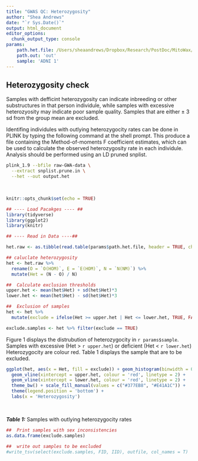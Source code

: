 ```yaml
---
title: "GWAS QC: Heterozygosity"
author: "Shea Andrews"
date: "`r Sys.Date()`"
output: html_document
editor_options:
  chunk_output_type: console
params:
    path.het.file: /Users/sheaandrews/Dropbox/Research/PostDoc/MitoWax/2_Derived_Data/GWAS_pres_processing/ADNI_1/ADNI1_04_het.het
    path.out: 'out'
    sample: 'ADNI 1'
---
```


## Heterozygosity check

Samples with defficint heterozygosity can indicate inbreeding or other substructures in that person individule, while samples with excessive heterozyosity may indicate poor sample quality. Samples that are either ± 3 sd from the group mean are excluded.
<br>

Identifing individules with outlying heterozygocity rates can be done in PLINK by typing the following command at the shell prompt. This produce a file containing the Method-of-moments F coefficient estimates, which can be used to calculate the observed heterozygosity rate in each individule. Analysis should be performed using an LD pruned snplist.
```bash
plink_1.9 --bfile raw-GWA-data \
  --extract snplist.prune.in \
  --het --out output.het
```
<br>

```r
knitr::opts_chunk$set(echo = TRUE)

## ---- Load Pacakges ---- ##
library(tidyverse)
library(ggplot2)
library(knitr)

```

```r
## ---- Read in Data ----##

het.raw <- as.tibble(read.table(params$path.het.file, header = TRUE, check.names = FALSE, as.is = TRUE))
```

```r
## caluclate heterozygosity
het <- het.raw %>%
  rename(O = `O(HOM)`, E = `E(HOM)`, N = `N(NM)`) %>%
  mutate(Het = (N - O) / N)

##  Calculate exclusion thresholds
upper.het <- mean(het$Het) + sd(het$Het)*3
lower.het <- mean(het$Het) - sd(het$Het)*3

##  Exclusion of samples
het <- het %>%
  mutate(exclude = ifelse(Het >= upper.het | Het <= lower.het, TRUE, FALSE))

exclude.samples <- het %>% filter(exclude == TRUE)
```

Figure 1 displays the distrubution of heterozygocity in `r params$sample`. Samples with excessive (Het > `r upper.het`) or deficient (Het < `r lower.het`) Heterozygocity are colour red. Table 1 displays the sample that are to be excluded.
```r
ggplot(het, aes(x = Het, fill = exclude)) + geom_histogram(binwidth = 0.001) +
  geom_vline(xintercept = upper.het, colour = 'red', linetype = 2) +
  geom_vline(xintercept = lower.het, colour = 'red', linetype = 2) +
  theme_bw() + scale_fill_manual(values = c("#377EB8", "#E41A1C")) +
  theme(legend.position = 'bottom') +
  labs(x = 'Heterozygosity')
```
\

***Table 1:*** Samples with outlying heterozygocity rates
```r
##  Print samples with sex inconsistencies
as.data.frame(exclude.samples)
```


```r

##  write out samples to be excluded
#write_tsv(select(exclude.samples, FID, IID), outfile, col_names = T)

```
<br>
